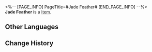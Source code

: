 <%-- [PAGE_INFO]
PageTitle=#Jade Feather#
[END_PAGE_INFO] --%>
{{Item Infobox
|id          = 262
|image       = Item Jade Feather.png
|type        = 
|invCategory = Valuables
|rarity      = 5
|effect      = Used to exchange for rewards at the Jokes Come True shop.
|description = In 2104 AE, Fomenko &mdash; a Candelagraphos scribe &mdash; obtained a mute parrot. She took great care of it, but it still only lived less than a decade. To commemorate her mute friend, Fomenko made quills out of the ten outermost feathers of the parrot's wings. One of these was for herself, while the other nine were stored in a vault.<br />She used her quills to annotate for an entire Amber Era, preserving vast swathes of ancient documents on the verge of being lost. At her funeral, her peers and students burst into tears because "a lamp that illuminated our cosmic past had been snuffed out."<br />It wasn't until people went over Fomenko's legacy that they finally realized that the scribe had been writing nothing but lies with her quills.
|source1     = [[Forgotten Hall]]
|source2     = [[Pure Fiction]]
}}
{{Description|''"Since the beginning of human history, the birds have been observing all the glory, folly, and glorious and foolish things humans have accomplished. The birds know. The birds take part. The birds remain silent."''}}
'''Jade Feather''' is a [[Item]].

==Other Languages==
{{Other Languages
|en   = Jade Feather
|zhs  = 璧羽
|zht  = 璧羽
|ja   = 璧羽
|ko   = 옥 깃털
|es   = Pluma de jade
|fr   = Plume de jade
|ru   = Нефритовое перо
|th   = Jade Feather
|vi   = Lông Vũ Ngọc
|de   = Jadefeder
|id   = Jade Feather
|pt   = Pena de Jade
}}

==Change History==
{{Change History|2.0}}